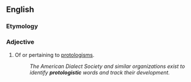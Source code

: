 ==English==

===Etymology===
{{suffix|en|protolog|istic}}

===Adjective===
{{en-adj}}

# Of or pertaining to [[protologism]]s.
#: ''The American Dialect Society and similar organizations exist to identify '''protologistic''' words and track their development.''